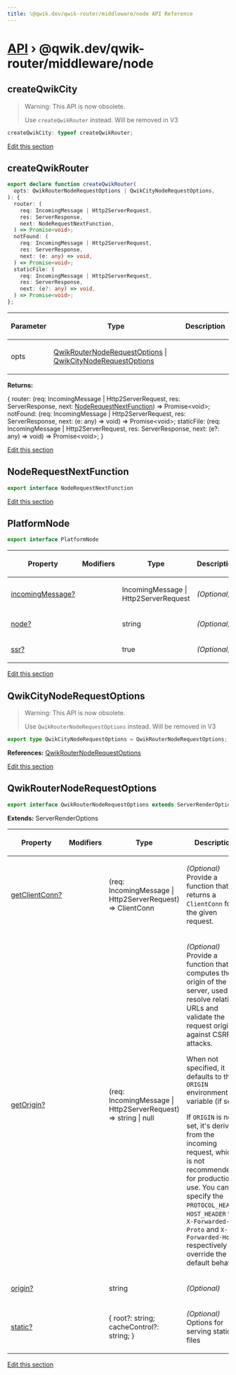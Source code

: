 ```yaml
---
title: \@qwik.dev/qwik-router/middleware/node API Reference
---
```


# [API](/api) &rsaquo; @qwik.dev/qwik-router/middleware/node

## createQwikCity

> Warning: This API is now obsolete.
>
> Use `createQwikRouter` instead. Will be removed in V3

```typescript
createQwikCity: typeof createQwikRouter;
```

[Edit this section](https://github.com/QwikDev/qwik/tree/main/packages/qwik-router/src/middleware/node/index.ts)

## createQwikRouter

```typescript
export declare function createQwikRouter(
  opts: QwikRouterNodeRequestOptions | QwikCityNodeRequestOptions,
): {
  router: (
    req: IncomingMessage | Http2ServerRequest,
    res: ServerResponse,
    next: NodeRequestNextFunction,
  ) => Promise<void>;
  notFound: (
    req: IncomingMessage | Http2ServerRequest,
    res: ServerResponse,
    next: (e: any) => void,
  ) => Promise<void>;
  staticFile: (
    req: IncomingMessage | Http2ServerRequest,
    res: ServerResponse,
    next: (e?: any) => void,
  ) => Promise<void>;
};
```

<table><thead><tr><th>

Parameter

</th><th>

Type

</th><th>

Description

</th></tr></thead>
<tbody><tr><td>

opts

</td><td>

[QwikRouterNodeRequestOptions](#qwikrouternoderequestoptions) \| [QwikCityNodeRequestOptions](#qwikcitynoderequestoptions)

</td><td>

</td></tr>
</tbody></table>

**Returns:**

\{ router: (req: IncomingMessage \| Http2ServerRequest, res: ServerResponse, next: [NodeRequestNextFunction](#noderequestnextfunction)) =&gt; Promise&lt;void&gt;; notFound: (req: IncomingMessage \| Http2ServerRequest, res: ServerResponse, next: (e: any) =&gt; void) =&gt; Promise&lt;void&gt;; staticFile: (req: IncomingMessage \| Http2ServerRequest, res: ServerResponse, next: (e?: any) =&gt; void) =&gt; Promise&lt;void&gt;; }

[Edit this section](https://github.com/QwikDev/qwik/tree/main/packages/qwik-router/src/middleware/node/index.ts)

## NodeRequestNextFunction

```typescript
export interface NodeRequestNextFunction
```

[Edit this section](https://github.com/QwikDev/qwik/tree/main/packages/qwik-router/src/middleware/node/index.ts)

## PlatformNode

```typescript
export interface PlatformNode
```

<table><thead><tr><th>

Property

</th><th>

Modifiers

</th><th>

Type

</th><th>

Description

</th></tr></thead>
<tbody><tr><td>

[incomingMessage?](./router.platformnode.incomingmessage.md)

</td><td>

</td><td>

IncomingMessage \| Http2ServerRequest

</td><td>

_(Optional)_

</td></tr>
<tr><td>

[node?](./router.platformnode.node.md)

</td><td>

</td><td>

string

</td><td>

_(Optional)_

</td></tr>
<tr><td>

[ssr?](./router.platformnode.ssr.md)

</td><td>

</td><td>

true

</td><td>

_(Optional)_

</td></tr>
</tbody></table>

[Edit this section](https://github.com/QwikDev/qwik/tree/main/packages/qwik-router/src/middleware/node/index.ts)

## QwikCityNodeRequestOptions

> Warning: This API is now obsolete.
>
> Use `QwikRouterNodeRequestOptions` instead. Will be removed in V3

```typescript
export type QwikCityNodeRequestOptions = QwikRouterNodeRequestOptions;
```

**References:** [QwikRouterNodeRequestOptions](#qwikrouternoderequestoptions)

[Edit this section](https://github.com/QwikDev/qwik/tree/main/packages/qwik-router/src/middleware/node/index.ts)

## QwikRouterNodeRequestOptions

```typescript
export interface QwikRouterNodeRequestOptions extends ServerRenderOptions
```

**Extends:** ServerRenderOptions

<table><thead><tr><th>

Property

</th><th>

Modifiers

</th><th>

Type

</th><th>

Description

</th></tr></thead>
<tbody><tr><td>

[getClientConn?](./router.qwikrouternoderequestoptions.getclientconn.md)

</td><td>

</td><td>

(req: IncomingMessage \| Http2ServerRequest) =&gt; ClientConn

</td><td>

_(Optional)_ Provide a function that returns a `ClientConn` for the given request.

</td></tr>
<tr><td>

[getOrigin?](./router.qwikrouternoderequestoptions.getorigin.md)

</td><td>

</td><td>

(req: IncomingMessage \| Http2ServerRequest) =&gt; string \| null

</td><td>

_(Optional)_ Provide a function that computes the origin of the server, used to resolve relative URLs and validate the request origin against CSRF attacks.

When not specified, it defaults to the `ORIGIN` environment variable (if set).

If `ORIGIN` is not set, it's derived from the incoming request, which is not recommended for production use. You can specify the `PROTOCOL_HEADER`, `HOST_HEADER` to `X-Forwarded-Proto` and `X-Forwarded-Host` respectively to override the default behavior.

</td></tr>
<tr><td>

[origin?](./router.qwikrouternoderequestoptions.origin.md)

</td><td>

</td><td>

string

</td><td>

_(Optional)_

</td></tr>
<tr><td>

[static?](./router.qwikrouternoderequestoptions.static.md)

</td><td>

</td><td>

\{ root?: string; cacheControl?: string; }

</td><td>

_(Optional)_ Options for serving static files

</td></tr>
</tbody></table>

[Edit this section](https://github.com/QwikDev/qwik/tree/main/packages/qwik-router/src/middleware/node/index.ts)
